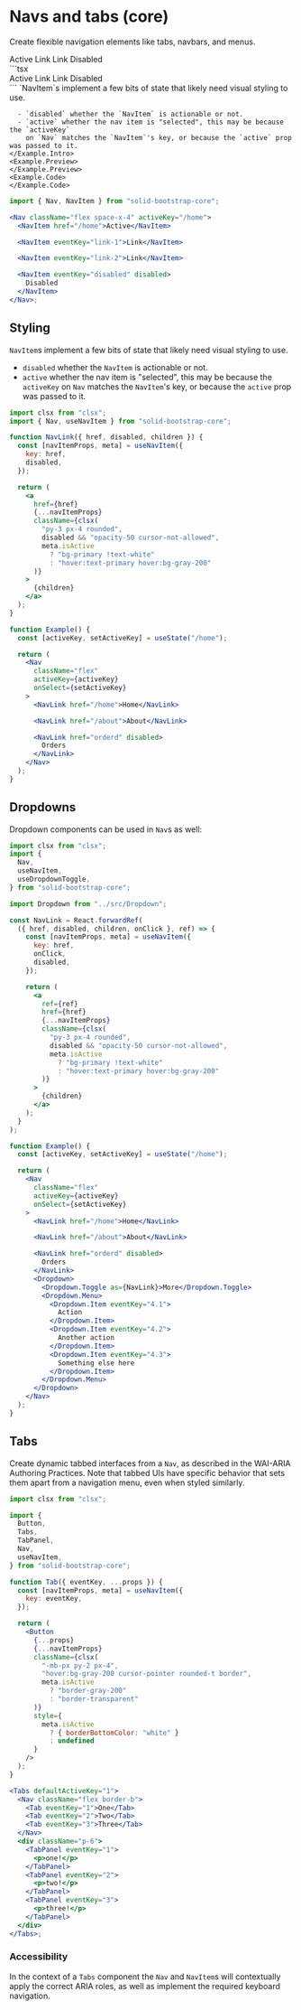 
# Navs and tabs (core)

<p className="lead">
  Create flexible navigation elements like tabs, navbars, and menus.
</p>

<div class="row gy-5 pt-3">

  <Example title="Basic example">
    <Example.Preview>
      <Nav activeKey="#">
        <NavItem href="#">Active</NavItem>
        <NavItem eventKey="link-1">Link</NavItem>
        <NavItem eventKey="link-2">Link</NavItem>
        <NavItem eventKey="disabled" disabled>Disabled</NavItem>
      </Nav>
    </Example.Preview>
    <Example.Code>
      ```tsx
      <Nav activeKey="#">
        <NavItem href="#">Active</NavItem>
        <NavItem eventKey="link-1">Link</NavItem>
        <NavItem eventKey="link-2">Link</NavItem>
        <NavItem eventKey="disabled" disabled>Disabled</NavItem>
      </Nav>
      ```
    </Example.Code>
  </Example>

  <Example title="Styling">
    <Example.Intro>
      `NavItem`s implement a few bits of state that likely need visual styling to use.

      - `disabled` whether the `NavItem` is actionable or not.
      - `active` whether the nav item is "selected", this may be because the `activeKey`
        on `Nav` matches the `NavItem`'s key, or because the `active` prop was passed to it.
    </Example.Intro>
    <Example.Preview>
    </Example.Preview>
    <Example.Code>
    </Example.Code>
  </Example>

  <Example title="">
    <Example.Intro>
    </Example.Intro>
    <Example.Preview>
    </Example.Preview>
    <Example.Code>
    </Example.Code>
  </Example>

  <Example title="">
    <Example.Intro>
    </Example.Intro>
    <Example.Preview>
    </Example.Preview>
    <Example.Code>
    </Example.Code>
  </Example>

  <Example title="">
    <Example.Intro>
    </Example.Intro>
    <Example.Preview>
    </Example.Preview>
    <Example.Code>
    </Example.Code>
  </Example>

  <Example title="">
    <Example.Intro>
    </Example.Intro>
    <Example.Preview>
    </Example.Preview>
    <Example.Code>
    </Example.Code>
  </Example>

</div>

```jsx live
import { Nav, NavItem } from "solid-bootstrap-core";

<Nav className="flex space-x-4" activeKey="/home">
  <NavItem href="/home">Active</NavItem>

  <NavItem eventKey="link-1">Link</NavItem>

  <NavItem eventKey="link-2">Link</NavItem>

  <NavItem eventKey="disabled" disabled>
    Disabled
  </NavItem>
</Nav>;
```

## Styling

`NavItem`s implement a few bits of state that likely need visual styling to use.

- `disabled` whether the `NavItem` is actionable or not.
- `active` whether the nav item is "selected", this may be because the `activeKey`
  on `Nav` matches the `NavItem`'s key, or because the `active` prop was passed to it.

```jsx live
import clsx from "clsx";
import { Nav, useNavItem } from "solid-bootstrap-core";

function NavLink({ href, disabled, children }) {
  const [navItemProps, meta] = useNavItem({
    key: href,
    disabled,
  });

  return (
    <a
      href={href}
      {...navItemProps}
      className={clsx(
        "py-3 px-4 rounded",
        disabled && "opacity-50 cursor-not-allowed",
        meta.isActive
          ? "bg-primary !text-white"
          : "hover:text-primary hover:bg-gray-200"
      )}
    >
      {children}
    </a>
  );
}

function Example() {
  const [activeKey, setActiveKey] = useState("/home");

  return (
    <Nav
      className="flex"
      activeKey={activeKey}
      onSelect={setActiveKey}
    >
      <NavLink href="/home">Home</NavLink>

      <NavLink href="/about">About</NavLink>

      <NavLink href="orderd" disabled>
        Orders
      </NavLink>
    </Nav>
  );
}
```

## Dropdowns

Dropdown components can be used in `Nav`s as well:

```jsx live
import clsx from "clsx";
import {
  Nav,
  useNavItem,
  useDropdownToggle,
} from "solid-bootstrap-core";

import Dropdown from "../src/Dropdown";

const NavLink = React.forwardRef(
  ({ href, disabled, children, onClick }, ref) => {
    const [navItemProps, meta] = useNavItem({
      key: href,
      onClick,
      disabled,
    });

    return (
      <a
        ref={ref}
        href={href}
        {...navItemProps}
        className={clsx(
          "py-3 px-4 rounded",
          disabled && "opacity-50 cursor-not-allowed",
          meta.isActive
            ? "bg-primary !text-white"
            : "hover:text-primary hover:bg-gray-200"
        )}
      >
        {children}
      </a>
    );
  }
);

function Example() {
  const [activeKey, setActiveKey] = useState("/home");

  return (
    <Nav
      className="flex"
      activeKey={activeKey}
      onSelect={setActiveKey}
    >
      <NavLink href="/home">Home</NavLink>

      <NavLink href="/about">About</NavLink>

      <NavLink href="orderd" disabled>
        Orders
      </NavLink>
      <Dropdown>
        <Dropdown.Toggle as={NavLink}>More</Dropdown.Toggle>
        <Dropdown.Menu>
          <Dropdown.Item eventKey="4.1">
            Action
          </Dropdown.Item>
          <Dropdown.Item eventKey="4.2">
            Another action
          </Dropdown.Item>
          <Dropdown.Item eventKey="4.3">
            Something else here
          </Dropdown.Item>
        </Dropdown.Menu>
      </Dropdown>
    </Nav>
  );
}
```

## Tabs

Create dynamic tabbed interfaces from a `Nav`, as described in the WAI-ARIA Authoring Practices.
Note that tabbed UIs have specific behavior that sets them apart from a navigation menu, even
when styled similarly.

```jsx live
import clsx from "clsx";

import {
  Button,
  Tabs,
  TabPanel,
  Nav,
  useNavItem,
} from "solid-bootstrap-core";

function Tab({ eventKey, ...props }) {
  const [navItemProps, meta] = useNavItem({
    key: eventKey,
  });

  return (
    <Button
      {...props}
      {...navItemProps}
      className={clsx(
        "-mb-px py-2 px-4",
        "hover:bg-gray-200 cursor-pointer rounded-t border",
        meta.isActive
          ? "border-gray-200"
          : "border-transparent"
      )}
      style={
        meta.isActive
          ? { borderBottomColor: "white" }
          : undefined
      }
    />
  );
}

<Tabs defaultActiveKey="1">
  <Nav className="flex border-b">
    <Tab eventKey="1">One</Tab>
    <Tab eventKey="2">Two</Tab>
    <Tab eventKey="3">Three</Tab>
  </Nav>
  <div className="p-6">
    <TabPanel eventKey="1">
      <p>one!</p>
    </TabPanel>
    <TabPanel eventKey="2">
      <p>two!</p>
    </TabPanel>
    <TabPanel eventKey="3">
      <p>three!</p>
    </TabPanel>
  </div>
</Tabs>;
```

### Accessibility

In the context of a `Tabs` component the `Nav` and `NavItem`s will contextually
apply the correct ARIA roles, as well as implement the required keyboard navigation.
